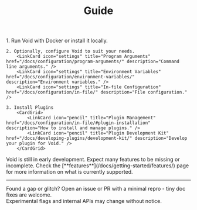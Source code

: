 ﻿---
title: Guide
description: Learn how to configure and use Void Proxy.
tableOfContents: false
---


<Steps>
    1. Run Void with Docker or install it locally.
        <CardGrid>
            <LinkCard icon="seti:docker" title="Docker" href="/docs/containers/#running-void-in-docker" description="Run Void using Docker containers." />
            <LinkCard icon="right-caret" title="Installation" href="/docs/getting-started/running/" description="Install Void locally." />
        </CardGrid>

    2. Optionally, configure Void to suit your needs.
        <LinkCard icon="settings" title="Program Arguments" href="/docs/configuration/program-arguments/" description="Command line arguments." />
        <LinkCard icon="settings" title="Environment Variables" href="/docs/configuration/environment-variables/" description="Environment variables." />
        <LinkCard icon="settings" title="In-file Configuration" href="/docs/configuration/in-file/" description="File configuration." />

    3. Install Plugins
        <CardGrid>
            <LinkCard icon="pencil" title="Plugin Management" href="/docs/configuration/in-file/#plugin-installation" description="How to install and manage plugins." />
            <LinkCard icon="pencil" title="Plugin Development Kit" href="/docs/developing-plugins/development-kit/" description="Develop your plugin for Void." />
        </CardGrid>
</Steps>


<Aside type="danger">
    Void is still in early development. Expect many features to be missing or incomplete.  
    Check the [**features**](/docs/getting-started/features/) page for more information on what is currently supported.
</Aside>

---

Found a gap or glitch? Open an issue or PR with a minimal repro - tiny doc fixes are welcome.  
Experimental flags and internal APIs may change without notice.